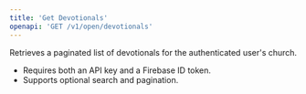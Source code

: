 ```yaml
---
title: 'Get Devotionals'
openapi: 'GET /v1/open/devotionals'
---
```


Retrieves a paginated list of devotionals for the authenticated user's church.

- Requires both an API key and a Firebase ID token.
- Supports optional search and pagination.